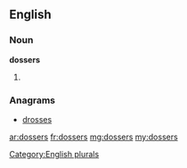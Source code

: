 ==English==

===Noun===
'''dossers'''

# {{plural of|[[dosser]]}}

===Anagrams===
* [[drosses#English|drosses]]

[[Category:English plurals]]

[[ar:dossers]]
[[fr:dossers]]
[[mg:dossers]]
[[my:dossers]]
